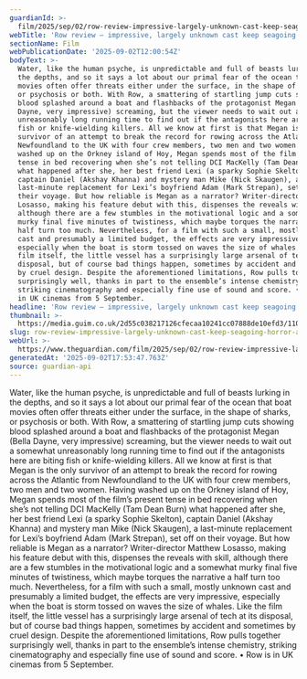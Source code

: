 ```yaml
---
guardianId: >-
  film/2025/sep/02/row-review-impressive-largely-unknown-cast-keep-seagoing-horror-afloat
webTitle: 'Row review – impressive, largely unknown cast keep seagoing horror afloat'
sectionName: Film
webPublicationDate: '2025-09-02T12:00:54Z'
bodyText: >-
  Water, like the human psyche, is unpredictable and full of beasts lurking in
  the depths, and so it says a lot about our primal fear of the ocean that boat
  movies often offer threats either under the surface, in the shape of sharks,
  or psychosis or both. With Row, a smattering of startling jump cuts showing
  blood splashed around a boat and flashbacks of the protagonist Megan (Bella
  Dayne, very impressive) screaming, but the viewer needs to wait out a somewhat
  unreasonably long running time to find out if the antagonists here are biting
  fish or knife-wielding killers. All we know at first is that Megan is the only
  survivor of an attempt to break the record for rowing across the Atlantic from
  Newfoundland to the UK with four crew members, two men and two women. Having
  washed up on the Orkney island of Hoy, Megan spends most of the film’s present
  tense in bed recovering when she’s not telling DCI MacKelly (Tam Dean Burn)
  what happened after she, her best friend Lexi (a sparky Sophie Skelton),
  captain Daniel (Akshay Khanna) and mystery man Mike (Nick Skaugen), a
  last-minute replacement for Lexi’s boyfriend Adam (Mark Strepan), set off on
  their voyage. But how reliable is Megan as a narrator? Writer-director Matthew
  Losasso, making his feature debut with this, dispenses the reveals with skill,
  although there are a few stumbles in the motivational logic and a somewhat
  murky final five minutes of twistiness, which maybe torques the narrative a
  half turn too much. Nevertheless, for a film with such a small, mostly unknown
  cast and presumably a limited budget, the effects are very impressive,
  especially when the boat is storm tossed on waves the size of whales. Like the
  film itself, the little vessel has a surprisingly large arsenal of tech at its
  disposal, but of course bad things happen, sometimes by accident and sometimes
  by cruel design. Despite the aforementioned limitations, Row pulls together
  surprisingly well, thanks in part to the ensemble’s intense chemistry,
  striking cinematography and especially fine use of sound and score. • Row is
  in UK cinemas from 5 September.
headline: 'Row review – impressive, largely unknown cast keep seagoing horror afloat'
thumbnail: >-
  https://media.guim.co.uk/2d55c038217126cfecaa10241cc07888de10efd3/1107_140_810_648/500.jpg
slug: row-review-impressive-largely-unknown-cast-keep-seagoing-horror-afloat
webUrl: >-
  https://www.theguardian.com/film/2025/sep/02/row-review-impressive-largely-unknown-cast-keep-seagoing-horror-afloat
generatedAt: '2025-09-02T17:53:47.763Z'
source: guardian-api
---
```

Water, like the human psyche, is unpredictable and full of beasts lurking in the depths, and so it says a lot about our primal fear of the ocean that boat movies often offer threats either under the surface, in the shape of sharks, or psychosis or both. With Row, a smattering of startling jump cuts showing blood splashed around a boat and flashbacks of the protagonist Megan (Bella Dayne, very impressive) screaming, but the viewer needs to wait out a somewhat unreasonably long running time to find out if the antagonists here are biting fish or knife-wielding killers. All we know at first is that Megan is the only survivor of an attempt to break the record for rowing across the Atlantic from Newfoundland to the UK with four crew members, two men and two women. Having washed up on the Orkney island of Hoy, Megan spends most of the film’s present tense in bed recovering when she’s not telling DCI MacKelly (Tam Dean Burn) what happened after she, her best friend Lexi (a sparky Sophie Skelton), captain Daniel (Akshay Khanna) and mystery man Mike (Nick Skaugen), a last-minute replacement for Lexi’s boyfriend Adam (Mark Strepan), set off on their voyage. But how reliable is Megan as a narrator? Writer-director Matthew Losasso, making his feature debut with this, dispenses the reveals with skill, although there are a few stumbles in the motivational logic and a somewhat murky final five minutes of twistiness, which maybe torques the narrative a half turn too much. Nevertheless, for a film with such a small, mostly unknown cast and presumably a limited budget, the effects are very impressive, especially when the boat is storm tossed on waves the size of whales. Like the film itself, the little vessel has a surprisingly large arsenal of tech at its disposal, but of course bad things happen, sometimes by accident and sometimes by cruel design. Despite the aforementioned limitations, Row pulls together surprisingly well, thanks in part to the ensemble’s intense chemistry, striking cinematography and especially fine use of sound and score. • Row is in UK cinemas from 5 September.
